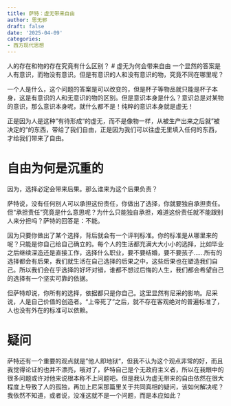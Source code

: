```yaml
---
title: 萨特：虚无带来自由
author: 思无邪
draft: false
date: '2025-04-09'
categories:
- 西方现代思想
---
```

人的存在和物的存在究竟有什么区别？
<!--more-->
# 虚无为何会带来自由
一个显然的答案是人有意识，而物没有意识。但是有意识的人和没有意识的物，究竟不同在哪里呢？

一个人是什么，这个问题的答案是可以改变的，但是杯子等物品就只能是杯子本身，这是有意识的人和无意识的物的区别。但是意识本身是什么？意识总是对某物的意识，那么意识本身呢，就什么都不是！纯粹的意识本身就是虚无！

正是因为人是这种”有待形成“的虚无，而不是像物一样，从被生产出来之后就”被决定的“的东西，带给了我们自由，正是因为我们可以往虚无里填入任何的东西，才给我们带来了自由。

# 自由为何是沉重的

因为，选择必定会带来后果。那么谁来为这个后果负责？

萨特说，没有任何别人可以承担这份责任，你做出了选择，你就要独自承担责任。但“承担责任”究竟是什么意思呢？为什么只能独自承担，难道这份责任就不能跟别人来分担吗？萨特的回答是：不能。

因为只要你做出了某个选择，背后就会有一个评判标准。你的标准是从哪里来的呢？只能是你自己给自己确立的。每个人的生活都充满大大小小的选择，比如毕业之后继续深造还是直接工作，选择什么职业，要不要结婚，要不要孩子……所有的选择都会有后果，我们就生活在自己选择的后果之中，这些后果也在塑造我们自己。所以我们会在乎选择的好坏对错，谁都不想过后悔的人生，我们都会希望自己的选择有一个坚实可靠的依据。

但萨特却说，你所有的选择，依据都只是你自己。这里显然有尼采的影响。尼采说，人是自己价值的创造者。“上帝死了”之后，就不存在客观绝对的普遍标准了，人也没有外在的标准可以依赖。

# 疑问

萨特还有一个重要的观点就是”他人即地狱“，但我不认为这个观点非常的好，而且我觉得论证的也并不漂亮，哦对了，萨特自己是个无政府主义者，所以在我眼中的很多问题或许对他来说根本称不上问题吧。但是我认为虚无带来的自由依然在很大程度上导致了人的孤独，再加上尼采那篇里关于共同真相的疑问，该如何解决呢？我依然不知道，或者说，没准这就不是一个问题，而是本应如此？